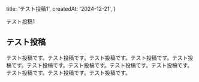   title: 'テスト投稿1',
  createdAt: '2024-12-21',
}

テスト投稿1

## テスト投稿

テスト投稿です。テスト投稿です。テスト投稿です。テスト投稿です。テスト投稿です。テスト投稿です。テスト投稿です。テスト投稿です。テスト投稿です。テスト投稿です。テスト投稿です。テスト投稿です。